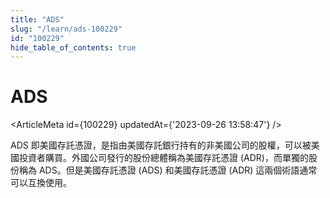 ```yaml
---
title: "ADS"
slug: "/learn/ads-100229"
id: "100229"
hide_table_of_contents: true
---
```



# ADS

<ArticleMeta id={100229} updatedAt={'2023-09-26 13:58:47'} />
<div className='border-solid border-b border-t-0 my-4 border-[var(--ifm-color-gray-300)]' />

ADS 即美國存託憑證，是指由美國存託銀行持有的非美國公司的股權，可以被美國投資者購買。外國公司發行的股份總體稱為美國存託憑證 (ADR)，而單獨的股份稱為 ADS。但是美國存託憑證 (ADS) 和美國存託憑證 (ADR) 這兩個術語通常可以互換使用。
